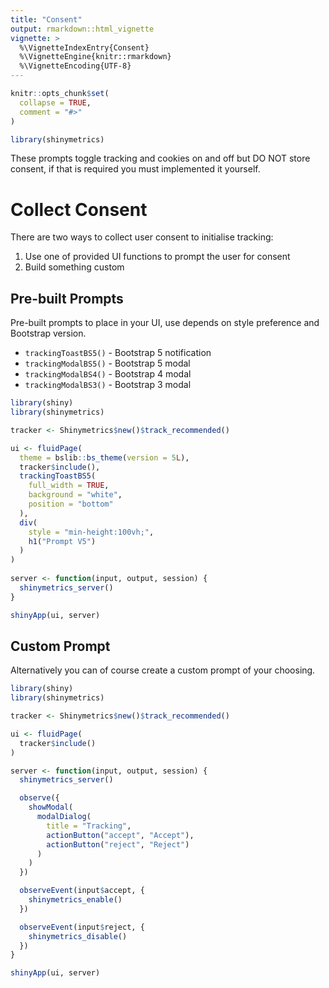 ```yaml
---
title: "Consent"
output: rmarkdown::html_vignette
vignette: >
  %\VignetteIndexEntry{Consent}
  %\VignetteEngine{knitr::rmarkdown}
  %\VignetteEncoding{UTF-8}
---
```


```r
knitr::opts_chunk$set(
  collapse = TRUE,
  comment = "#>"
)
```

```r
library(shinymetrics)
```

<div class="alert alert-warning" role="alert">
These prompts toggle tracking and cookies on and off but DO NOT store consent,
if that is required you must implemented it yourself.
</div>

# Collect Consent

There are two ways to collect user consent to initialise tracking:

1. Use one of provided UI functions to prompt the user for consent
2. Build something custom

## Pre-built Prompts

Pre-built prompts to place in your UI, use depends on
style preference and Bootstrap version.

- `trackingToastBS5()` - Bootstrap 5 notification
- `trackingModalBS5()` - Bootstrap 5 modal
- `trackingModalBS4()` - Bootstrap 4 modal
- `trackingModalBS3()` - Bootstrap 3 modal

```r
library(shiny)
library(shinymetrics)

tracker <- Shinymetrics$new()$track_recommended()

ui <- fluidPage(
  theme = bslib::bs_theme(version = 5L),
  tracker$include(),
  trackingToastBS5(
    full_width = TRUE,
    background = "white",
    position = "bottom"
  ),
  div(
    style = "min-height:100vh;",
    h1("Prompt V5")
  )
)
 
server <- function(input, output, session) {
  shinymetrics_server()
}

shinyApp(ui, server)
```


## Custom Prompt

Alternatively you can of course create a custom prompt of your choosing.

```r
library(shiny)
library(shinymetrics)

tracker <- Shinymetrics$new()$track_recommended()

ui <- fluidPage(
  tracker$include()
)

server <- function(input, output, session) {
  shinymetrics_server()

  observe({
    showModal(
      modalDialog(
        title = "Tracking",
        actionButton("accept", "Accept"),
        actionButton("reject", "Reject")
      ) 
    )
  })

  observeEvent(input$accept, {
    shinymetrics_enable()
  })

  observeEvent(input$reject, {
    shinymetrics_disable()
  })
}

shinyApp(ui, server)
```

